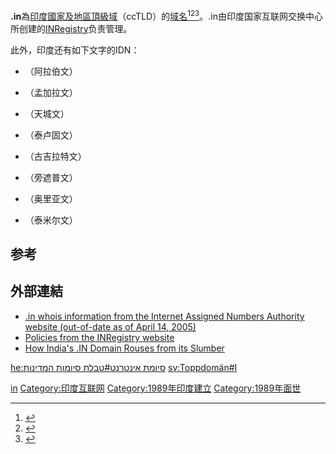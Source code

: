 {{Expand|time=2018-04-01T09:34:04+00:00}}
{{noteTA|1=zh-cn:国家和地区顶级域; zh-hk:國家及地區頂級域; zh-tw:國碼頂級網域名稱;|2=zh-cn:顶级域; zh-hk:頂級域; zh-tw:頂級網域;}}
'''.in'''為[[印度|印度]][[國家及地區頂級域|國家及地區頂級域]]（ccTLD）的[[域名|域名]]<ref>{{Cite book|title=常用电脑词语速查手册|last=何弘主编|first=|publisher=西安：西安出版社|year=2000|isbn=7-80594-644-2|location=|pages=201-202}}</ref><ref>{{Cite book|title=英德汉广播电视技术词典|last=（德）赫伯特·蒂尔曼（Herbert Tillmann）编；梁瑛等译|first=|publisher=北京：中国广播电视出版社|year=2002|isbn=7-5043-3793-5|location=|pages=440-442}}</ref><ref>{{Cite book|title=大学计算机基础|last=刘丕娥主编|first=|publisher=哈尔滨：哈尔滨工业大学出版社|year=2010|isbn=978-7-5603-3056-3|location=|pages=342-345}}</ref>。.in由印度国家互联网交换中心所创建的[[INRegistry|INRegistry]]负责管理。

此外，印度还有如下文字的IDN：
* {{lang|ar|بھارت.}}（阿拉伯文）
* {{lang|bn|.ভাৰত和.ভারত}}（孟加拉文）
* {{lang|hi|.भारत}}（天城文）
* {{lang|te|.భారత్}}（泰卢固文）
* {{lang|gu|.ભારત}}（古吉拉特文）
* {{lang|pa|.ਭਾਰਤ}}（旁遮普文）
* {{lang|or|.ଭାରତ}}（奥里亚文）
* {{lang|ta|.இந்தியா}}（泰米尔文）

== 参考 ==
{{reflist}}

== 外部連結 ==

* [http://www.iana.org/root-whois/in.htm .in whois information from the Internet Assigned Numbers Authority website (out-of-date as of April 14, 2005)]{{Wayback|url=http://www.iana.org/root-whois/in.htm |date=20081012233915 }}
* [https://web.archive.org/web/20121105173549/http://www.inregistry.in/Policies Policies from the INRegistry website]
* [http://www.circleid.com/article/1022_0_1_0_C/ How India's .IN Domain Rouses from its Slumber]{{Wayback|url=http://www.circleid.com/article/1022_0_1_0_C/ |date=20060527010755 }}

{{CcTLD|IDN}}
{{网络小作品}}

[[Category:國家及地區頂級域|in]]
[[Category:印度互联网|Category:印度互联网]]
[[Category:1989年印度建立|Category:1989年印度建立]]
[[Category:1989年面世|Category:1989年面世]]

[[he:סיומת_אינטרנט#טבלת_סיומות_המדינות|he:סיומת אינטרנט#טבלת סיומות המדינות]]
[[sv:Toppdomän#I|sv:Toppdomän#I]]